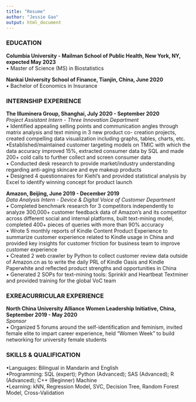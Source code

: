 ```yaml
---
title: "Resume"
author: "Jessie Gao"
output: html_document
---
```


### EDUCATION<br>
__Columbia University - Mailman School of Public Health, New York, NY, expected May 2023__<br>
• Master of Science (MS) in Biostatistics 

__Nankai University School of Finance, Tianjin, China, June 2020__<br>
• Bachelor of Economics in Insurance



### INTERNSHIP EXPERIENCE<br>
**The Illuminera Group, Shanghai, July 2020 - September 2020**                                 
_Project Assistant Intern - Three Innovation Department_ <br>
• Identified appealing selling points and communication angles through matrix analysis and text mining in 3 new product co- creation projects, created compelling data visualization including graphs, tables, charts, etc.<br>
•Established/maintained customer targeting models on TMIC with which the data accuracy improved 15%, extracted consumer data by SQL and made 200+ cold calls to further collect and screen consumer data<br>
• Conducted desk research to provide market/industry understanding regarding anti-aging skincare and eye makeup products<br>
• Designed 4 questionnaires for Kiehl’s and provided statistical analysis by Excel to identify winning concept for product launch

**Amazon, Beijing, June 2019 - December 2019** <br>
_Data Analysis Intern - Device & Digital Voice of Customer Department_<br>
• Completed benchmark research for 3 competitors independently to analyze 300,000+ customer feedback data of Amazon’s and its competitor across different social and internal platforms, built text-mining model, completed 400+ pieces of queries with more than 90% accuracy <br>
• Wrote 5 monthly reports of Kindle Content Product Experience to summarize customer experience related to Kindle usage in China and provided key insights for customer friction for business team to improve customer experience <br>
• Created 2 web crawler by Python to collect customer review data outside of Amazon.cn as to write the daily PRL of Kindle Oasis and Kindle Paperwhite and reflected product strengths and opportunities in China <br>
• Generated 2 SOPs for text-mining tools: Sprinklr and Heartbeat Textminer and provided training for the global VoC team <br>

### EXREACURRICULAR EXPERIENCE
**North China University Alliance Women Leadership Initiative, China, September 2019 - May 2020** <br>
_Sponsor_<br>
• Organized 5 forums around the self-identification and feminism, invited female elite to impart career experience, held “Women Week” to build networking for university female students

### SKILLS & QUALIFICATION
•Languages: Bilingual in Mandarin and English <br>
•Programming: SQL (expert); Python (Advanced); SAS (Advanced); R (Advanced); C++ (Beginner) Machine <br>
•Learning: kNN, Regression Model, SVC, Decision Tree, Random Forest Model, Cross-Validation <br>







